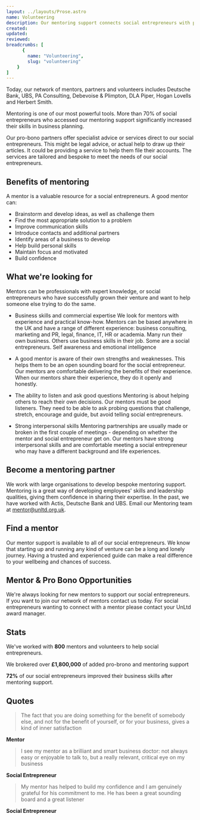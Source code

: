 ```yaml
---
layout: ../layouts/Prose.astro
name: Volunteering
description: Our mentoring support connects social entrepreneurs with professionals who can help them to develop
created: 
updated: 
reviewed: 
breadcrumbs: [
      {
        name: "Volunteering",
        slug: "volunteering"
    }
]
---
```


Today, our network of mentors, partners and volunteers includes Deutsche Bank, UBS, PA Consulting, Debevoise & Plimpton, DLA Piper, Hogan Lovells and Herbert Smith.

Mentoring is one of our most powerful tools. More than 70% of social entrepreneurs who accessed our mentoring support significantly increased their skills in business planning.

Our pro-bono partners offer specialist advice or services direct to our social entrepreneurs. This might be legal advice, or actual help to draw up their articles. It could be providing a service to help them file their accounts. The services are tailored and bespoke to meet the needs of our social entrepreneurs.

## Benefits of mentoring

A mentor is a valuable resource for a social entrepreneurs. A good mentor can:

- Brainstorm and develop ideas, as well as challenge them
- Find the most appropriate solution to a problem
- Improve communication skills
- Introduce contacts and additional partners
- Identify areas of a business to develop
- Help build personal skills
- Maintain focus and motivated
- Build confidence

## What we're looking for

Mentors can be professionals with expert knowledge, or social entrepreneurs who have successfully grown their venture and want to help someone else trying to do the same.

- Business skills and commercial expertise
  We look for mentors with experience and practical know-how. Mentors can be based anywhere in the UK and have a range of different experience: business consulting, marketing and PR, legal, finance, IT, HR or academia. Many run their own business. Others use business skills in their job. Some are a social entrepreneurs.
  Self awareness and emotional intelligence

- A good mentor is aware of their own strengths and weaknesses. This helps them to be an open sounding board for the social entrepreneur. Our mentors are comfortable delivering the benefits of their experience. When our mentors share their experience, they do it openly and honestly.

- The ability to listen and ask good questions
  Mentoring is about helping others to reach their own decisions. Our mentors must be good listeners. They need to be able to ask probing questions that challenge, stretch, encourage and guide, but avoid telling social entrepreneurs.

- Strong interpersonal skills
  Mentoring partnerships are usually made or broken in the first couple of meetings - depending on whether the mentor and social entrepreneur get on. Our mentors have strong interpersonal skills and are comfortable meeting a social entrepreneur who may have a different background and life experiences.

## Become a mentoring partner

We work with large organisations to develop bespoke mentoring support. Mentoring is a great way of developing employees' skills and leadership qualities, giving them confidence in sharing their expertise. In the past, we have worked with Actis, Deutsche Bank and UBS. Email our Mentoring team at [mentor@unltd.org.uk](mailto:mentor@unltd.org.uk).

## Find a mentor

Our mentor support is available to all of our social entrepreneurs. We know that starting up and running any kind of venture can be a long and lonely journey. Having a trusted and experienced guide can make a real difference to your wellbeing and chances of success.

## Mentor & Pro Bono Opportunities

We're always looking for new mentors to support our social entrepreneurs. If you want to join our network of mentors contact us today. For social entrepreneurs wanting to connect with a mentor please contact your UnLtd award manager.

## Stats

We've worked with **800** mentors and volunteers to help social entrepreneurs.

We brokered over **£1,800,000** of added pro-brono and mentoring support

**72%** of our social entrepreneurs improved their business skills after mentoring support.

## Quotes

> The fact that you are doing something for the benefit of somebody else, and not for the benefit of yourself, or for your business, gives a kind of inner satisfaction

**Mentor**

> I see my mentor as a brilliant and smart business doctor: not always easy or enjoyable to talk to, but a really relevant, critical eye on my business

**Social Entrepreneur**

> My mentor has helped to build my confidence and I am genuinely grateful for his commitment to me. He has been a great sounding board and a great listener

**Social Entrepreneur**
